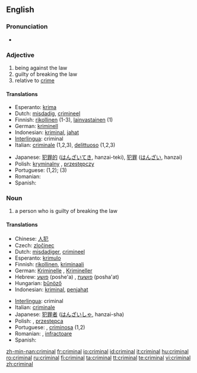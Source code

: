 ==English==

===Pronunciation===
*{{audio|en-us-criminal.ogg|Audio (US)}}


===Adjective===
{{en-adj|-}}

# being against the law
# guilty of breaking the law
# relative to [[crime]]

====Translations====
{{ttbc-top}}
*Esperanto: [[krima]]
*Dutch: [[misdadig]], [[crimineel]]
*Finnish: [[rikollinen]] (1-3), [[lainvastainen]] (1)
*German: [[kriminell]]
*Indonesian: [[kriminal]], [[jahat]]
*[[Interlingua]]: criminal
*Italian: [[criminale]] (1,2,3), [[delittuoso]] (1,2,3)
{{ttbc-mid}}
*Japanese: [[犯罪的]] ([[はんざいてき]], hanzai-teki), [[犯罪]] ([[はんざい]], hanzai)
*Polish: [[kryminalny]] {{m}}, [[przestępczy]] {{m}}
*Portuguese: {{t|pt|criminoso|m}} <!-- Inflections belong in the foreign entry: [[criminosa]] {{f}} --> (1,2); {{t|pt|criminal|m|f}} (3)
*Romanian: {{t|ro|criminal|m}} <!-- Inflections belong in the foreign entry: [[criminală]] {{f}} -->
*Spanish: {{t|es|criminal}}
{{ttbc-bottom}}

===Noun===
{{en-noun}}

# a person who is guilty of breaking the law

====Translations====
{{trans-top|person guilty of breaking the law}}
*Chinese: [[人犯]]
*Czech: [[zločinec]] {{m}}
*Dutch: [[misdadiger]], [[crimineel]]
*Esperanto: [[krimulo]]
*Finnish: [[rikollinen]], [[kriminaali]]
*German: [[Kriminelle]] {{f}}, [[Krimineller]] {{m}}
*Hebrew: [[פושע]] (poshe'a) {{m}}, [[פושעת]] (posha'at) {{f}}
*Hungarian: [[bűnöző]]
*Indonesian: [[kriminal]], [[jahat|penjahat]]
{{trans-mid}}
*[[Interlingua]]: criminal
*Italian: [[criminale]]
*Japanese: [[犯罪者]] ([[はんざいしゃ]], hanzai-sha)
*Polish: {{t|pl|kryminalista|m}}, [[przestępca]] {{m}}
*Portuguese: {{t|pt|criminoso|m}}, [[criminosa]] {{f}} (1,2)
*Romanian: {{t|ro|infractor|m}}, [[infractoare]] {{f}} 
*Spanish: {{t|es|criminal}}
{{trans-bottom}}

[[zh-min-nan:criminal]]
[[fr:criminal]]
[[io:criminal]]
[[id:criminal]]
[[it:criminal]]
[[hu:criminal]]
[[ro:criminal]]
[[ru:criminal]]
[[fi:criminal]]
[[ta:criminal]]
[[tt:criminal]]
[[te:criminal]]
[[vi:criminal]]
[[zh:criminal]]